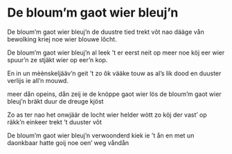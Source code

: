 
# De bloum’m gaot wier bleuj’n

<PoemAudio src={fragment} performer={readers.ineke} />

<PoemText>

De bloum’m gaot wier bleuj’n
de duustre tied trekt vôt
nao dääge vån bewolking
kriej noe wier blouwe lôcht.

De bloum’m gaot wier bleuj’n
al leek ’t er eerst neit op
meer noe köj eer wier spuur’n
ze stjäkt wier op eer’n kop.

En in un mèènskeljääv’n
geit ’t zo ôk vääke touw
as al’s lik dood en duuster
verlijs ie all’n mouwd.

meer dån opeins, dån zeij ie
de knöppe gaot wier lös
de bloum’m gaot wier bleuj’n
bräkt duur de dreuge kjöst

Zo as ter nao het onwjäär
de locht wier helder wòtt
zo köj der vast’ op räkk’n
einkeer trekt ’t duuster vôt

De bloum’m gaot wier bleuj’n
verwoonderd kiek ie ’t ån
en met un daonkbaar hatte
goij noe oen’ weg våndån

</PoemText>
